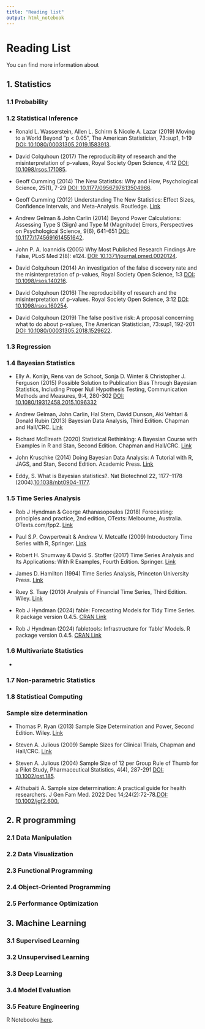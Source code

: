 ```yaml
---
title: "Reading list"
output: html_notebook
---
```


# Reading List

You can find more information about

## 1. Statistics

### 1.1 Probability

### 1.2 Statistical Inference

-   Ronald L. Wasserstein, Allen L. Schirm & Nicole A. Lazar (2019) Moving to a World Beyond “p \< 0.05”, The American Statistician, 73:sup1, 1-19 [DOI: 10.1080/00031305.2019.1583913](https://doi.org/10.1080/00031305.2019.1583913).

-   David Colquhoun (2017) The reproducibility of research and the misinterpretation of p-values, Royal Society Open Science, 4:12 [DOI: 10.1098/rsos.171085](https://doi.org/10.1098/rsos.171085).

-   Geoff Cumming (2014) The New Statistics: Why and How, Psychological Science, 25(1), 7-29 [DOI: 10.1177/0956797613504966](https://doi.org/10.1177/0956797613504966).

-   Geoff Cumming (2012) Understanding The New Statistics: Effect Sizes, Confidence Intervals, and Meta-Analysis. Routledge. [Link](https://www.routledge.com/Understanding-The-New-Statistics-Effect-Sizes-Confidence-Intervals-and-Meta/Cumming/p/book/9780415875167)

-   Andrew Gelman & John Carlin (2014) Beyond Power Calculations: Assessing Type S (Sign) and Type M (Magnitude) Errors, Perspectives on Psychological Science, 9(6), 641-651 [DOI: 10.1177/1745691614551642](https://doi.org/10.1177/1745691614551642).

-   John P. A. Ioannidis (2005) Why Most Published Research Findings Are False, PLoS Med 2(8): e124. [DOI: 10.1371/journal.pmed.0020124](https://doi.org/10.1371/journal.pmed.0020124).

-   David Colquhoun (2014) An investigation of the false discovery rate and the misinterpretation of p-values, Royal Society Open Science, 1:3 [DOI: 10.1098/rsos.140216](https://doi.org/10.1098/rsos.140216).

-   David Colquhoun (2016) The reproducibility of research and the misinterpretation of p-values. Royal Society Open Science, 3:12 [DOI: 10.1098/rsos.160254](https://doi.org/10.1098/rsos.160254).

-   David Colquhoun (2019) The false positive risk: A proposal concerning what to do about p-values, The American Statistician, 73:sup1, 192-201 [DOI: 10.1080/00031305.2018.1529622](https://doi.org/10.1080/00031305.2018.1529622).

### 1.3 Regression

### 1.4 Bayesian Statistics

-   Elly A. Konijn, Rens van de Schoot, Sonja D. Winter & Christopher J. Ferguson (2015) Possible Solution to Publication Bias Through Bayesian Statistics, Including Proper Null Hypothesis Testing, Communication Methods and Measures, 9:4, 280-302 [DOI: 10.1080/19312458.2015.1096332](https://doi.org/10.1080/19312458.2015.1096332)

-   Andrew Gelman, John Carlin, Hal Stern, David Dunson, Aki Vehtari & Donald Rubin (2013) Bayesian Data Analysis, Third Edition. Chapman and Hall/CRC. [Link](https://www.routledge.com/Bayesian-Data-Analysis-Third-Edition/Gelman-Carlin-Stern-Dunson-Vehtari-Rubin/p/book/9781439840955)

-   Richard McElreath (2020) Statistical Rethinking: A Bayesian Course with Examples in R and Stan, Second Edition. Chapman and Hall/CRC. [Link](https://www.routledge.com/Statistical-Rethinking-A-Bayesian-Course-with-Examples-in-R-and-Stan/McElreath/p/book/9780367139914)

-   John Kruschke (2014) Doing Bayesian Data Analysis: A Tutorial with R, JAGS, and Stan, Second Edition. Academic Press. [Link](https://www.elsevier.com/books/doing-bayesian-data-analysis-kruschke/kruschke/978-0-12-405888-0)

-   Eddy, S. What is Bayesian statistics?. Nat Biotechnol 22, 1177–1178 (2004).[10.1038/nbt0904-1177](https://doi.org/10.1038/nbt0904-1177).

### 1.5 Time Series Analysis

-   Rob J Hyndman & George Athanasopoulos (2018) Forecasting: principles and practice, 2nd edition, OTexts: Melbourne, Australia. OTexts.com/fpp2. [Link](https://otexts.com/fpp3/)

-   Paul S.P. Cowpertwait & Andrew V. Metcalfe (2009) Introductory Time Series with R, Springer. [Link](https://www.springer.com/gp/book/9780387925641)

-   Robert H. Shumway & David S. Stoffer (2017) Time Series Analysis and Its Applications: With R Examples, Fourth Edition. Springer. [Link](https://www.springer.com/gp/book/9783319524511)

-   James D. Hamilton (1994) Time Series Analysis, Princeton University Press. [Link](https://press.princeton.edu/books/hardcover/9780691042893/time-series-analysis)

-   Ruey S. Tsay (2010) Analysis of Financial Time Series, Third Edition. Wiley. [Link](https://www.wiley.com/en-us/Analysis+of+Financial+Time+Series%2C+3rd+Edition-p-9780470414354)

-   Rob J Hyndman (2024) fable: Forecasting Models for Tidy Time Series. R package version 0.4.5. [CRAN Link](https://CRAN.R-project.org/package=fable)

-   Rob J Hyndman (2024) fabletools: Infrastructure for 'fable' Models. R package version 0.4.5. [CRAN Link](https://CRAN.R-project.org/package=fabletools)

### 1.6 Multivariate Statistics

-   

### 1.7 Non-parametric Statistics


### 1.8 Statistical Computing


### Sample size determination

-  Thomas P. Ryan (2013) Sample Size Determination and Power, Second Edition. Wiley. [Link](https://www.wiley.com/en-us/Sample+Size+Determination+and+Power%2C+2nd+Edition-p-9781118590707)

-  Steven A. Julious (2009) Sample Sizes for Clinical Trials, Chapman and Hall/CRC. [Link](https://www.routledge.com/Sample-Sizes-for-Clinical-Trials/Julious/p/book/9781584888764)

- Steven A. Julious (2004) Sample Size of 12 per Group Rule of Thumb for a Pilot Study, Pharmaceutical Statistics, 4(4), 287-291 [DOI: 10.1002/pst.185](https://doi.org/10.1002/pst.185).

- Althubaiti A. Sample size determination: A practical guide for health researchers. J Gen Fam Med. 2022 Dec 14;24(2):72-78.[DOI: 10.1002/jgf2.600.](https://pmc.ncbi.nlm.nih.gov/articles/PMC10000262/)

## 2. R programming

### 2.1 Data Manipulation

### 2.2 Data Visualization

### 2.3 Functional Programming

### 2.4 Object-Oriented Programming

### 2.5 Performance Optimization

## 3. Machine Learning

### 3.1 Supervised Learning

### 3.2 Unsupervised Learning

### 3.3 Deep Learning

### 3.4 Model Evaluation

### 3.5 Feature Engineering

R Notebooks [here](https://rmarkdown.rstudio.com/authoring_notebooks.html).
